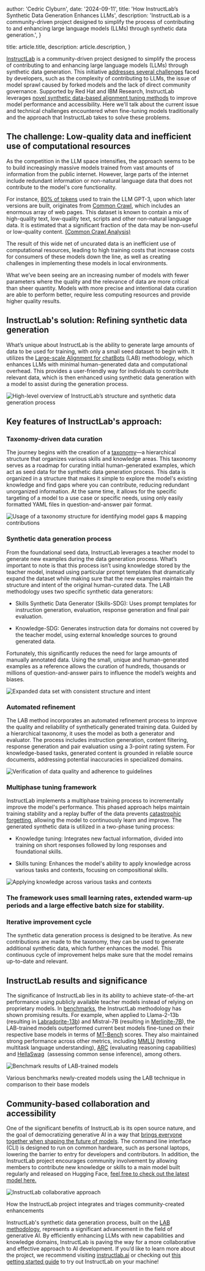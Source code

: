 
  author: 'Cedric Clyburn',
  date: '2024-09-11',
  title: 'How InstructLab’s Synthetic Data Generation Enhances LLMs',
  description: 'InstructLab is a community-driven project designed to simplify the process of contributing to and enhancing large language models (LLMs) through synthetic data generation.',
}

  title: article.title,
  description: article.description,
}


[InstructLab](https://instructlab.ai/) is a community-driven project designed to simplify the process of contributing to and enhancing large language models (LLMs) through synthetic data generation. This initiative [addresses several challenges](https://www.redhat.com/en/topics/ai/what-is-instructlab) faced by developers, such as the complexity of contributing to LLMs, the issue of model sprawl caused by forked models and the lack of direct community governance. Supported by Red Hat and IBM Research, InstructLab leverages [novel synthetic data-based alignment tuning methods](https://arxiv.org/abs/2403.01081) to improve model performance and accessibility. Here we'll talk about the current issue and technical challenges encountered when fine-tuning models traditionally and the approach that InstructLab takes to solve these problems.

## The challenge: Low-quality data and inefficient use of computational resources

As the competition in the LLM space intensifies, the approach seems to be to build increasingly massive models trained from vast amounts of information from the public internet. However, large parts of the internet include redundant information or non-natural language data that does not contribute to the model's core functionality.

For instance, [80% of tokens](https://facctconference.org/static/papers24/facct24-148.pdf) used to train the LLM GPT-3, upon which later versions are built, originates from [Common Crawl](https://commoncrawl.org/), which includes an enormous array of web pages. This dataset is known to contain a mix of high-quality text, low-quality text, scripts and other non-natural language data. It is estimated that a significant fraction of the data may be non-useful or low-quality content. [(Common Crawl Analysis)](https://facctconference.org/static/papers24/facct24-148.pdf)

The result of this wide net of uncurated data is an inefficient use of computational resources, leading to high training costs that increase costs for consumers of these models down the line, as well as creating challenges in implementing these models in local environments.

What we’ve been seeing are an increasing number of models with fewer parameters where the quality and the relevance of data are more critical than sheer quantity. Models with more precise and intentional data curation are able to perform better, require less computing resources and provide higher quality results. 

## InstructLab's solution: Refining synthetic data generation

What’s unique about InstructLab is the ability to generate large amounts of data to be used for training, with only a small seed dataset to begin with. It utilizes the [Large-scale Alignment for chatBots](https://arxiv.org/html/2403.01081v1) (LAB) methodology, which enhances LLMs with minimal human-generated data and computational overhead. This provides a user-friendly way for individuals to contribute relevant data, which is then enhanced using synthetic data generation with a model to assist during the generation process.

<Image src={instructLabDiagram} alt="High-level overview of InstructLab’s structure and synthetic data generation process" />

## Key features of InstructLab's approach:

### Taxonomy-driven data curation

The journey begins with the creation of a [taxonomy](https://github.com/instructlab/taxonomy)—a hierarchical structure that organizes various skills and knowledge areas. This taxonomy serves as a roadmap for curating initial human-generated examples, which act as seed data for the synthetic data generation process. This data is organized in a structure that makes it simple to explore the model's existing knowledge and find gaps where you can contribute, reducing redundant unorganized information. At the same time, it allows for the specific targeting of a model to a use case or specific needs, using only easily formatted YAML files in question-and-answer pair format.

<Image src={taxonomyStructure} alt="Usage of a taxonomy structure for identifying model gaps & mapping contributions" />

### Synthetic data generation process

From the foundational seed data, InstructLab leverages a teacher model to generate new examples during the data generation process. What’s important to note is that this process isn’t using knowledge stored by the teacher model, instead using particular prompt templates that dramatically expand the dataset while making sure that the new examples maintain the structure and intent of the original human-curated data. The LAB methodology uses two specific synthetic data generators:

- Skills Synthetic Data Generator (Skills-SDG): Uses prompt templates for instruction generation, evaluation, response generation and final pair evaluation.

- Knowledge-SDG: Generates instruction data for domains not covered by the teacher model, using external knowledge sources to ground generated data.

Fortunately, this significantly reduces the need for large amounts of manually annotated data. Using the small, unique and human-generated examples as a reference allows the curation of hundreds, thousands or millions of question-and-answer pairs to influence the model’s weights and biases.

<Image src={syntheticDataProcess3} alt="Expanded data set with consistent structure and intent" />

### Automated refinement

The LAB method incorporates an automated refinement process to improve the quality and reliability of synthetically generated training data. Guided by a hierarchical taxonomy, it uses the model as both a generator and evaluator. The process includes instruction generation, content filtering, response generation and pair evaluation using a 3-point rating system. For knowledge-based tasks, generated content is grounded in reliable source documents, addressing potential inaccuracies in specialized domains.

<Image src={syntheticDataProcess2} alt="Verification of data quality and adherence to guidelines" />

### Multiphase tuning framework

​​InstructLab implements a multiphase training process to incrementally improve the model's performance. This phased approach helps maintain training stability and a replay buffer of the data prevents [catastrophic forgetting](https://en.wikipedia.org/wiki/Catastrophic_interference), allowing the model to continuously learn and improve. The generated synthetic data is utilized in a two-phase tuning process:

- Knowledge tuning: Integrates new factual information, divided into training on short responses followed by long responses and foundational skills.

- Skills tuning: Enhances the model's ability to apply knowledge across various tasks and contexts, focusing on compositional skills.

<Image src={syntheticDataProcess3} alt="Applying knowledge across various tasks and contexts" />


### The framework uses small learning rates, extended warm-up periods and a large effective batch size for stability.

### Iterative improvement cycle

The synthetic data generation process is designed to be iterative. As new contributions are made to the taxonomy, they can be used to generate additional synthetic data, which further enhances the model. This continuous cycle of improvement helps make sure that the model remains up-to-date and relevant.


## InstructLab results and significance

The significance of InstructLab lies in its ability to achieve state-of-the-art performance using publicly available teacher models instead of relying on proprietary models. In [benchmarks](https://arxiv.org/pdf/2403.01081), the InstructLab methodology has shown promising results. For example, when applied to Llama-2-13b (resulting in [Labradorite-13b](https://huggingface.co/ibm/labradorite-13b)) and Mistral-7B (resulting in [Merlinite-7B](https://huggingface.co/ibm/merlinite-7b)), the LAB-trained models outperformed current best models fine-tuned on their respective base models in terms of [MT-Bench](https://klu.ai/glossary/mt-bench-eval) scores. They also maintained strong performance across other metrics, including [MMLU](https://en.wikipedia.org/wiki/MMLU) (testing multitask language understanding), [ARC](https://github.com/fchollet/ARC-AGI) (evaluating reasoning capabilities) and [HellaSwag](https://rowanzellers.com/hellaswag/)  (assessing common sense inference), among others.

<Image src={benchmarkGraph} alt="Benchmark results of LAB-trained models" />

Various benchmarks newly-created models using the LAB technique in comparison to their base models 

## Community-based collaboration and accessibility

One of the significant benefits of InstructLab is its open source nature, and the goal of democratizing generative AI in a way that [brings everyone together when shaping the future of models](https://github.com/instructlab/community). The command line interface (CLI) is designed to run on common hardware, such as personal laptops, lowering the barrier to entry for developers and contributors. In addition, the InstructLab project encourages community involvement by allowing members to contribute new knowledge or skills to a main model built regularly and released on Hugging Face, [feel free to check out the latest model here.](https://huggingface.co/instructlab)

<Image src={instructlabCollaborative} alt="InstructLab collaborative approach" />

How the InstructLab project integrates and triages community-created enhancements

InstructLab's synthetic data generation process, built on the [LAB methodology](https://arxiv.org/abs/2403.01081), represents a significant advancement in the field of generative AI. By efficiently enhancing LLMs with new capabilities and knowledge domains, InstructLab is paving the way for a more collaborative and effective approach to AI development. If you’d like to learn more about the project, we recommend visiting [instructlab.ai](http://instructlab.ai) or checking out [this getting started guide](https://developers.redhat.com/blog/2024/06/12/getting-started-instructlab-generative-ai-model-tuning) to try out InstructLab on your machine!
